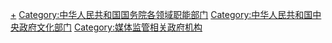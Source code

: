 [[Category:中华人民共和国媒体|+]]
[[Category:中华人民共和国国务院各领域职能部门|Category:中华人民共和国国务院各领域职能部门]]
[[Category:中华人民共和国中央政府文化部门|Category:中华人民共和国中央政府文化部门]]
[[Category:媒体监管相关政府机构|Category:媒体监管相关政府机构]]